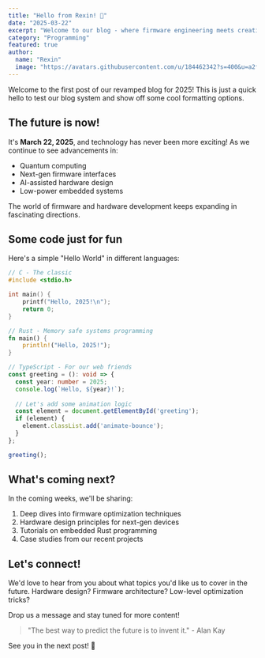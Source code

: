 ```yaml
---
title: "Hello from Rexin! 👋"
date: "2025-03-22"
excerpt: "Welcome to our blog - where firmware engineering meets creativity!"
category: "Programming"
featured: true
author:
  name: "Rexin"
  image: "https://avatars.githubusercontent.com/u/184462342?s=400&u=a2f83a4a245ecae91d6b862aa8e876e6a5659801&v=4"
---
```


<AnimatedGreeting />

Welcome to the first post of our revamped blog for 2025! This is just a quick hello to test our blog system and show off some cool formatting options.

<FloatingIcons />

## The future is now!

It's **March 22, 2025**, and technology has never been more exciting! As we continue to see advancements in:

- Quantum computing
- Next-gen firmware interfaces
- AI-assisted hardware design
- Low-power embedded systems

The world of firmware and hardware development keeps expanding in fascinating directions.

## Some code just for fun

Here's a simple "Hello World" in different languages:

```c
// C - The classic
#include <stdio.h>

int main() {
    printf("Hello, 2025!\n");
    return 0;
}
```

```rust
// Rust - Memory safe systems programming
fn main() {
    println!("Hello, 2025!");
}
```

```typescript
// TypeScript - For our web friends
const greeting = (): void => {
  const year: number = 2025;
  console.log(`Hello, ${year}!`);
  
  // Let's add some animation logic
  const element = document.getElementById('greeting');
  if (element) {
    element.classList.add('animate-bounce');
  }
};

greeting();
```

## What's coming next?

In the coming weeks, we'll be sharing:

1. Deep dives into firmware optimization techniques
2. Hardware design principles for next-gen devices
3. Tutorials on embedded Rust programming
4. Case studies from our recent projects

## Let's connect!

We'd love to hear from you about what topics you'd like us to cover in the future. Hardware design? Firmware architecture? Low-level optimization tricks?

Drop us a message and stay tuned for more content!

> "The best way to predict the future is to invent it." - Alan Kay

See you in the next post! 🚀 